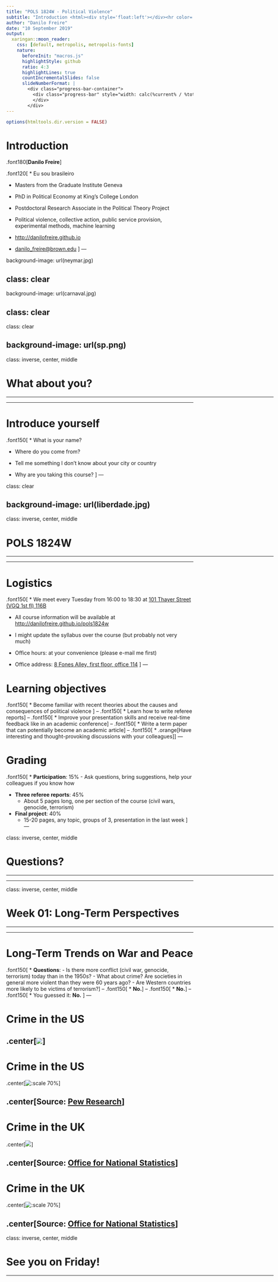 ```yaml
---
title: "POLS 1824W - Political Violence"
subtitle: "Introduction <html><div style='float:left'></div><hr color='#EB811B' size=1px width=800px></html>"
author: "Danilo Freire"
date: "10 September 2019"
output: 
  xaringan::moon_reader:
    css: [default, metropolis, metropolis-fonts]
    nature: 
      beforeInit: "macros.js"
      highlightStyle: github
      ratio: 4:3
      highlightLines: true
      countIncrementalSlides: false
      slideNumberFormat: |
        <div class="progress-bar-container">
          <div class="progress-bar" style="width: calc(%current% / %total% * 100%);">
          </div>
        </div>
---
```


```r
options(htmltools.dir.version = FALSE)
```

<style>

.remark-slide-number {
  position: inherit;
}

.remark-slide-number .progress-bar-container {
  position: absolute;
  bottom: 0;
  height: 6px;
  display: block;
  left: 0;
  right: 0;
}

.remark-slide-number .progress-bar {
  height: 100%;
  background-color: #EB811B;
}

.orange {
  color: #EB811B;
}
</style>

# Introduction

.font180[**Danilo Freire**]

.font120[
* Eu sou brasileiro

* Masters from the Graduate Institute Geneva

* PhD in Political Economy at King's College London

* Postdoctoral Research Associate in the Political Theory Project

* Political violence, collective action, public service provision, experimental methods, machine learning

* [http://danilofreire.github.io](http://danilofreire.github.io)
* [danilo_freire@brown.edu](mailto:danilo_freire@brown.edu)
]
---

background-image: url(neymar.jpg)

class: clear
---

background-image: url(carnaval.jpg)

class: clear
---

class: clear

background-image: url(sp.png)
---

class: inverse, center, middle

# What about you?

<html><div style='float:left'></div><hr color='#EB811B' size=1px width=720px></html> 
---

# Introduce yourself

.font150[
* What is your name?

* Where do you come from?

* Tell me something I don't know about your city or country

* Why are you taking this course?
]
---

class: clear

background-image: url(liberdade.jpg)
---

class: inverse, center, middle

# POLS 1824W

<html><div style='float:left'></div><hr color='#EB811B' size=1px width=720px></html> 
---

# Logistics

.font150[
* We meet every Tuesday from 16:00 to 18:30 at [101 Thayer Street (VGQ 1st fl) 116B](http://brown.edu/Facilities/Facilities_Management/maps/index.php#building/VGQUADA)

* All course information will be available at [http://danilofreire.github.io/pols1824w](http://danilofreire.github.io/pols1824w)

* I might update the syllabus over the course (but probably not very much)

* Office hours: at your convenience (please e-mail me first)

* Office address: [8 Fones Alley, first floor, office 114](https://goo.gl/maps/MRQNS9EC9Qv)
]
---

# Learning objectives

.font150[
* Become familiar with recent theories about the causes and consequences of political violence 
]
--
.font150[
* Learn how to write referee reports
]
--
.font150[
* Improve your presentation skills and receive real-time feedback like in an academic conference
]
--
.font150[
* Write a term paper that can potentially become an academic article
]
--
.font150[
* .orange[Have interesting and thought-provoking discussions with your colleagues]
]
---

# Grading

.font150[
* **Participation**: 15%
  - Ask questions, bring suggestions, help your colleagues if you know how

* **Three referee reports**: 45%
  - About 5 pages long, one per section of the course (civil wars, genocide, terrorism)

* **Final project**: 40%
  - 15-20 pages, any topic, groups of 3, presentation in the last week
]
---

class: inverse, center, middle

# Questions?

<html><div style='float:left'></div><hr color='#EB811B' size=1px width=720px></html> 

---

class: inverse, center, middle

# Week 01: Long-Term Perspectives

<html><div style='float:left'></div><hr color='#EB811B' size=1px width=720px></html> 

---

# Long-Term Trends on War and Peace

.font150[
* **Questions**: 
	- Is there more conflict (civil war, genocide, terrorism) today than in the 1950s?
	- What about crime? Are societies in general more violent than they were 60 years ago? 
	- Are Western countries more likely to be victims of terrorism?]
--
.font150[
* **No.**
]
--
.font150[
* **No.**
]
--
.font150[
* You guessed it: **No.** 
]
---

# Crime in the US

.center[![](voters.png)]
---

# Crime in the US

.center[![:scale 70%](voters2.png)]

.center[Source: [Pew Research](http://pewrsr.ch/2fxLhfk)]
---

# Crime in the UK

.center[![](uk01.png)]

.center[Source: [Office for National Statistics](https://www.ons.gov.uk/peoplepopulationandcommunity/crimeandjustice/articles/publicperceptionsofcrimeinenglandandwales/yearendingmarch2016)]
---

# Crime in the UK

.center[![:scale 70%](uk02.png)]

.center[Source: [Office for National Statistics](https://www.ons.gov.uk/peoplepopulationandcommunity/crimeandjustice/bulletins/crimeinenglandandwales/yearendingjune2018)]
---


class: inverse, center, middle

# See you on Friday!

<html><div style='float:left'></div><hr color='#EB811B' size=1px width=720px></html> 


